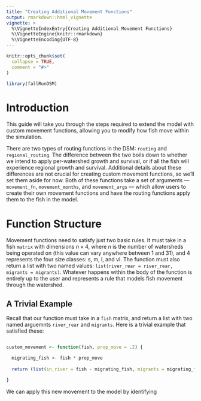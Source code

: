 ```yaml
---
title: "Creating Additional Movement Functions"
output: rmarkdown::html_vignette
vignette: >
  %\VignetteIndexEntry{Creating Additional Movement Functions}
  %\VignetteEngine{knitr::rmarkdown}
  %\VignetteEncoding{UTF-8}
---
```


```r
knitr::opts_chunk$set(
  collapse = TRUE,
  comment = "#>"
)
```

```r
library(fallRunDSM)
```

# Introduction

This guide will take you through the steps required to extend the model with custom movement functions, allowing you to modify how fish move within the simulation.

There are two types of routing functions in the DSM: `routing` and `regional_routing`. The difference between the two boils down to whether we 
intend to apply per-watershed growth and survival, or if all the fish will experience regional growth and survival. Additional details
about these differences are not crucial for creating custom movement functions, so we'll set them aside for now. Both of these functions take 
a set of arguments — `movement_fn`, `movement_months`, and `movement_args` — which allow users to create their own movement functions and have 
the routing functions apply them to the fish in the model.


# Function Structure

Movement functions need to satisfy just two basic rules. It must take in a fish `matrix` with dimensions $n \times 4$, where $n$ is the number
of watersheds being operated on (this value can vary anywhere between 1 and 31), and $4$ represents the four size classes: s, m, l, and vl. The function
must also return a list with two named values: `list(river_rear = river_rear, migrants = migrants)`. Whatever happens within the body of the function
is entirely up to the user and represents a rule that models fish movement through the watershed.


## A Trivial Example

Recall that our function must take in a `fish` matrix, and return a list with two named arguemnts `river_rear` and `migrants`. Here
is a trivial example that satisfied these:

```r

custom_movement <- function(fish, prop_move = .2) {

  migrating_fish <- fish * prop_move
  
  return (list(in_river = fish - migrating_fish, migrants = migrating_fish))
  
}

```

We can apply this new movement to the model by identifying 
